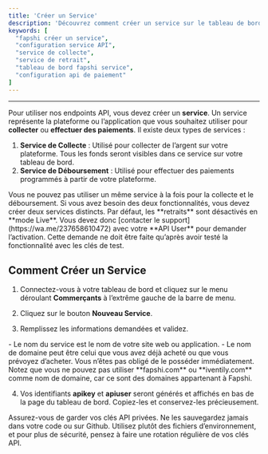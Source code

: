 ---
title: 'Créer un Service'
description: 'Découvrez comment créer un service sur le tableau de bord Fapshi pour commencer à collecter ou envoyer des paiements via l’API.'
keywords: [
  "fapshi créer un service",
  "configuration service API",
  "service de collecte",
  "service de retrait",
  "tableau de bord fapshi service",
  "configuration api de paiement"
]
---

---

Pour utiliser nos endpoints API, vous devez créer un **service**. Un service représente la plateforme ou l’application que vous souhaitez utiliser pour **collecter** ou **effectuer des paiements**. Il existe deux types de services :

1. **Service de Collecte** : Utilisé pour collecter de l’argent sur votre plateforme. Tous les fonds seront visibles dans ce service sur votre tableau de bord.
2. **Service de Déboursement** : Utilisé pour effectuer des paiements programmés à partir de votre plateforme.

<Note>
Vous ne pouvez pas utiliser un même service à la fois pour la collecte et le déboursement. Si vous avez besoin des deux fonctionnalités, vous devez créer deux services distincts.
</Note>

<Warning>
Par défaut, les **retraits** sont désactivés en **mode Live**. Vous devez donc [contacter le support](https://wa.me/237658610472) avec votre **API User** pour demander l’activation. Cette demande ne doit être faite qu’après avoir testé la fonctionnalité avec les clés de test.
</Warning>

## Comment Créer un Service

1. Connectez-vous à votre tableau de bord et cliquez sur le menu déroulant **Commerçants** à l’extrême gauche de la barre de menu.

2. Cliquez sur le bouton **Nouveau Service**.

3. Remplissez les informations demandées et validez.

<Info>
- Le nom du service est le nom de votre site web ou application.
- Le nom de domaine peut être celui que vous avez déjà acheté ou que vous prévoyez d’acheter. Vous n’êtes pas obligé de le posséder immédiatement. Notez que vous ne pouvez pas utiliser **fapshi.com** ou **iventily.com** comme nom de domaine, car ce sont des domaines appartenant à Fapshi.
</Info>

4. Vos identifiants **apikey** et **apiuser** seront générés et affichés en bas de la page du tableau de bord. Copiez-les et conservez-les précieusement.

<Warning>
Assurez-vous de garder vos clés API privées. Ne les sauvegardez jamais dans votre code ou sur Github. Utilisez plutôt des fichiers d’environnement, et pour plus de sécurité, pensez à faire une rotation régulière de vos clés API.
</Warning>
